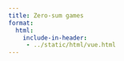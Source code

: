 ```yaml
---
title: Zero-sum games
format:
  html:
    include-in-header: 
     - ../static/html/vue.html
---
```


